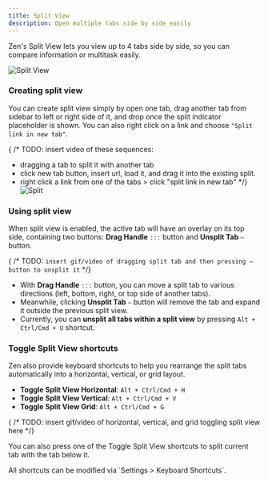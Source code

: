 ```yaml
---
title: Split View
description: Open multiple tabs side by side easily
---
```


Zen's Split View lets you view up to 4 tabs side by side, so you can compare information or multitask easily.

![Split View](/assets/user-manual/split-view/split-view.png)

### Creating split view
You can create split view simply by open one tab, drag another tab from sidebar to left or right side of it, and drop once the split indicator placeholder is shown. You can also right click on a link and choose `"Split link in new tab"`.

{ /* TODO: insert video of these sequences:
- dragging a tab to split it with another tab
- click new tab button, insert url, load it, and drag it into the existing split.
- right click a link from one of the tabs > click "split link in new tab"
*/}
![Split ](/assets/user-manual/split-view/split-context-menu.png)


### Using split view
When split view is enabled, the active tab will have an overlay on its top side, containing two buttons: **Drag Handle** `:::` button and **Unsplit Tab** `‒` button. 

{ /* TODO: `insert gif/video of dragging split tab and then pressing ‒ button to unsplit it` */}

- With **Drag Handle** `:::` button, you can move a split tab to various directions (left, bottom, right, or top side of another tabs). 
- Meanwhile, clicking **Unsplit Tab** `‒` button will remove the tab and expand it outside the previous split view.
- Currently, you can **unsplit all tabs within a split view** by pressing `Alt + Ctrl/Cmd + U` shortcut.

### Toggle Split View shortcuts

Zen also provide keyboard shortcuts to help you rearrange the split tabs automatically into a horizontal, vertical, or grid layout.

- **Toggle Split View Horizontal**: `Alt + Ctrl/Cmd + H`
- **Toggle Split View Vertical**: `Alt + Ctrl/Cmd + V`
- **Toggle Split View Grid**: `Alt + Ctrl/Cmd + G`

{ /* TODO: insert gif/video of horizontal, vertical, and grid toggling split view here */}

You can also press one of the Toggle Split View shortcuts to split current tab with the tab below it.

<Callout>
All shortcuts can be modified via `Settings > Keyboard Shortcuts`.
</Callout>
